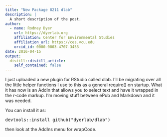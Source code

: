 ```yaml
---
title: "New Package 8211 dlab"
description: |
  A short description of the post.
author:
  - name: Rodney Dyer
    url: https://dyerlab.org
    affiliation: Center for Environmental Studies
    affiliation_url: https://ces.vcu.edu
    orcid_id: 0000-0003-4707-3453
date: 2016-04-15
output:
  distill::distill_article:
    self_contained: false
---
```





I just uploaded a new plugin for RStudio called dlab.  I'll be migrating over all the little helper functions I use to this as a general require() on startup.  What it has now is an AddIn that allows you to select text and have it wrapped in the r-code markup.  I'm moving stuff between ePub and Markdown and it was needed.

You can install it as:

<pre class="lang:r decode:true">devtools::install_github("dyerlab/dlab")</pre>

then look at the AddIns menu for wrapCode.
 
 
 
